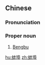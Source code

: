==Chinese==
{{zh-forms}}

===Pronunciation===
{{zh-pron
|m=Bèngbù
|c=pong5 bou6
|cat=pn
}}

===Proper noun===
{{zh-proper noun}}

# [[Bengbu]]

{{zh-cat|Cities}}

[[hu:蚌埠]]
[[zh:蚌埠]]
